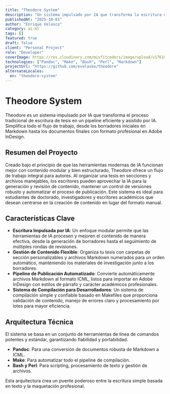 ```yaml
---
title: "Theodore System"
description: "Un sistema impulsado por IA que transforma la escritura de tesis en un pipeline eficiente y asistido por IA, convirtiendo contenido modular en Markdown a documentos de InDesign con formato profesional."
publishedAt: "2025-10-01"
author: "Enrique Velasco"
category: ai-ml
tags: []
featured: true
draft: false
client: "Personal Project"
role: "Developer"
coverImage: https://res.cloudinary.com/misfitcoders/image/upload/v1761948241/eVelasco/covers/works/theodore/theodore-cover_wjfozx.jpg
technologies: ["Pandoc", "Make", "Bash", "Perl", "Markdown"]
projectUrl: "https://github.com/evelasko/theodore"
alternateLocales:
  en: "theodore-system"
---
```


# Theodore System

Theodore es un sistema impulsado por IA que transforma el proceso tradicional de escritura de tesis en un pipeline eficiente y asistido por IA. Simplifica todo el flujo de trabajo, desde los borradores iniciales en Markdown hasta los documentos finales con formato profesional en Adobe InDesign.

## Resumen del Proyecto

Creado bajo el principio de que las herramientas modernas de IA funcionan mejor con contenido modular y bien estructurado, Theodore ofrece un flujo de trabajo integral para autores. Al organizar una tesis en secciones y archivos manejables, los escritores pueden aprovechar la IA para la generación y revisión de contenido, mantener un control de versiones robusto y automatizar el proceso de publicación. Este sistema es ideal para estudiantes de doctorado, investigadores y escritores académicos que desean centrarse en la creación de contenido en lugar del formato manual.

## Características Clave

- **Escritura Impulsada por IA**: Un enfoque modular permite que las herramientas de IA procesen y mejoren el contenido de manera efectiva, desde la generación de borradores hasta el seguimiento de múltiples rondas de revisiones.
- **Gestión de Contenido Flexible**: Organiza tu tesis con carpetas de sección personalizables y archivos Markdown numerados para un orden automático, manteniendo los materiales de investigación junto a los borradores.
- **Pipeline de Publicación Automatizado**: Convierte automáticamente archivos Markdown al formato ICML, listos para importar en Adobe InDesign con estilos de párrafo y carácter académicos profesionales.
- **Sistema de Compilación para Desarrolladores**: Un sistema de compilación simple y confiable basado en Makefiles que proporciona validación de contenido, manejo de errores claro y procesamiento por lotes para mayor eficiencia.

## Arquitectura Técnica

El sistema se basa en un conjunto de herramientas de línea de comandos potentes y estándar, garantizando fiabilidad y portabilidad.

- **Pandoc**: Para una conversión de documentos robusta de Markdown a ICML.
- **Make**: Para automatizar todo el pipeline de compilación.
- **Bash y Perl**: Para scripting, procesamiento de texto y gestión de archivos.

Esta arquitectura crea un puente poderoso entre la escritura simple basada en texto y la maquetación profesional.

